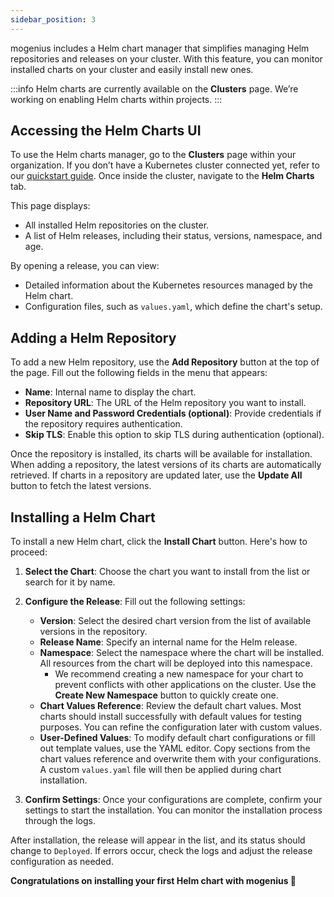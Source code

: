 ```yaml
---
sidebar_position: 3
---
```


mogenius includes a Helm chart manager that simplifies managing Helm repositories and releases on your cluster. With this feature, you can monitor installed charts on your cluster and easily install new ones.

:::info
Helm charts are currently available on the **Clusters** page. We’re working on enabling Helm charts within projects.
:::

## Accessing the Helm Charts UI

To use the Helm charts manager, go to the **Clusters** page within your organization. If you don’t have a Kubernetes cluster connected yet, refer to our [quickstart guide](../overview/quickstart.md). Once inside the cluster, navigate to the **Helm Charts** tab. 

This page displays:
- All installed Helm repositories on the cluster.  
- A list of Helm releases, including their status, versions, namespace, and age.  

By opening a release, you can view:
- Detailed information about the Kubernetes resources managed by the Helm chart. 
- Configuration files, such as `values.yaml`, which define the chart's setup.  

## Adding a Helm Repository

To add a new Helm repository, use the **Add Repository** button at the top of the page. Fill out the following fields in the menu that appears:

- **Name**: Internal name to display the chart.  
- **Repository URL**: The URL of the Helm repository you want to install.  
- **User Name and Password Credentials (optional)**: Provide credentials if the repository requires authentication.  
- **Skip TLS**: Enable this option to skip TLS during authentication (optional).  

Once the repository is installed, its charts will be available for installation. When adding a repository, the latest versions of its charts are automatically retrieved. If charts in a repository are updated later, use the **Update All** button to fetch the latest versions.

## Installing a Helm Chart

To install a new Helm chart, click the **Install Chart** button. Here's how to proceed:

1. **Select the Chart**: Choose the chart you want to install from the list or search for it by name.  
2. **Configure the Release**: Fill out the following settings:  
   - **Version**: Select the desired chart version from the list of available versions in the repository.  
   - **Release Name**: Specify an internal name for the Helm release.  
   - **Namespace**: Select the namespace where the chart will be installed. All resources from the chart will be deployed into this namespace.  
      - We recommend creating a new namespace for your chart to prevent conflicts with other applications on the cluster. Use the **Create New Namespace** button to quickly create one.  
   - **Chart Values Reference**: Review the default chart values. Most charts should install successfully with default values for testing purposes. You can refine the configuration later with custom values.  
   - **User-Defined Values**: To modify default chart configurations or fill out template values, use the YAML editor. Copy sections from the chart values reference and overwrite them with your configurations. A custom `values.yaml` file will then be applied during chart installation.  

3. **Confirm Settings**: Once your configurations are complete, confirm your settings to start the installation. You can monitor the installation process through the logs.  

After installation, the release will appear in the list, and its status should change to `Deployed`. If errors occur, check the logs and adjust the release configuration as needed.

**Congratulations on installing your first Helm chart with mogenius 🎉**